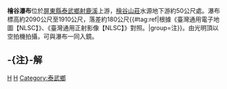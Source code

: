 {{Infobox waterfall
| name = 檜谷瀑布
| photo =
| photo_width = 275
| photo_caption =
| map =
| map_width =
| lat_d = |lat_m = |lat_s = |lat_NS =
| long_d = |long_m = |long_s = |long_EW =
| region =
| source =
| coords_ref = {{座標|22|36|57.90|N|120|44|29.35|E|}}
| location = [[台灣|台灣]][[屏東縣|屏東縣]][[泰武鄉|泰武鄉]]
| type =
| elevation = 2090～1910公尺
| height = 180公尺
| height_longest = 
| number_drops = 
| width =
| average_width =
| watercourse = [[高屏溪|高屏溪]] - [[隘寮溪|隘寮溪]] - [[隘寮南溪|隘寮南溪]] - [[射鹿溪|射鹿溪]]
| average_flow =
| world_rank =
}}
'''檜谷瀑布'''位於[[屏東縣|屏東縣]][[泰武鄉|泰武鄉]][[射鹿溪|射鹿溪]]上游，[[檜谷山莊|檜谷山莊]]水源地下游約50公尺處。瀑布標高約2090公尺至1910公尺，落差約180公尺{{#tag:ref|根據《臺灣通用電子地圖【NLSC】》、《臺灣通用正射影像【NLSC】》對照。|group=注}}。由光明頂以空拍機拍攝，可與瀑布一同入鏡。
 
== -{注}-解 ==
{{reflist|group=注}}
 
{{TW-geo-stub}}
{{台灣瀑布}}
 
[[Category:台灣瀑布|H]]
[[Category:屏東縣地理|H]]
[[Category:泰武鄉|Category:泰武鄉]]